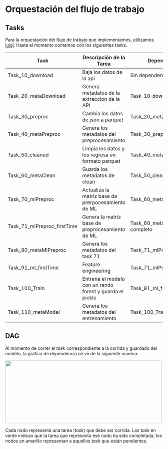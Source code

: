 # Orquestación del flujo de trabajo {#orquestacion}


## Tasks

<div align="justify">

Para la orquestación del flujo de trabajo que implementamos, utilizamos [luigi](https://luigi.readthedocs.io/en/stable/index.html). Hasta el momento contamos con los siguientes tasks.

|Task| Descripción de la Tarea| Dependencias|
|-|-|-|
|Task_10_download |Baja los datos de la api | Sin dependencias|
|Task_20_metaDownload | Genera metadatos de la extraccion de la API |Task_10_download|
|Task_30_preproc|Cambia los datos de json a parquet| Task_20_metaDownload|
|Task_40_metaPreproc | Genera los metadatos del preprocesamiento| Task_30_preproc|
|Task_50_cleaned|Limpia los datos y los regresa en formato parquet|Task_40_metaPreproc|
Task_60_metaClean |Guarda los metadatos de clean| Task_50_cleaned|
Task_70_mlPreproc | Actualiza la matriz base de prerpocesamiento de ML|Task_60_metaClean|
|Task_71_mlPreproc_firstTime|Genera la matriz base de preprocesamiento de ML|Task_60_metaClean completo|
|Task_80_metaMlPreproc|Genera los metadatos del task 71|Task_71_mlPreproc_firstTime|
|Task_91_ml_firstTime|Feature engineering |Task_71_mlPreproc_firstTime|
|Task_100_Train |Entrena el modelo con un rando forest y guarda el pickle|Task_91_ml_firstTime|
|Task_110_metaModel|Genera los metadatos del entrenamiento|Task_100_Train completo|


## DAG

Al momento de correr el *task* correspondiente a la corrida y guardado del modelo, la gráfica de dependencia se ve de la siguiente manera:

<div align="center">

<image width="500" height="200" src="./images/dag_fromModel.png">


</div>

Cada nodo representa una tarea (*task*) que debe ser corrida. Los *task* en verde indican que la tarea que representa ese nodo ha sido completada; los *nodos* en amarillo representan a aquellos *task* que están pendientes.  

</div>

